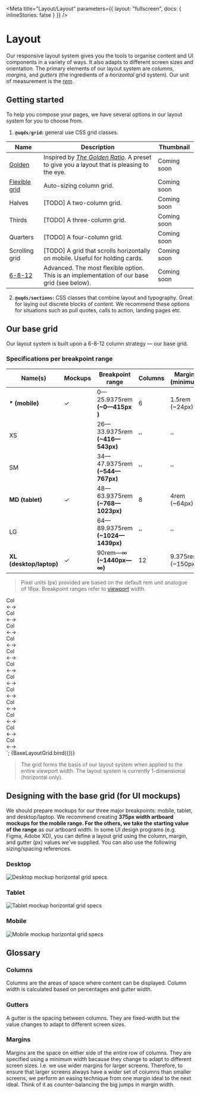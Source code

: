 
<Meta title="Layout/Layout" parameters={{ layout: "fullscreen", docs: { inlineStories: false } }} />

# Layout

Our responsive layout system gives you the tools to organise content and UI
components in a variety of ways. It also adapts to different screen sizes and
orientation. The primary elements of our layout system are *columns*, *margins*,
and *gutters* (the ingredients of a *horizontal* grid system). Our unit of
measurement is the [*rem*](https://www.w3schools.com/cssref/css_units.asp).

## Getting started

To help you compose your pages, we have several options in our layout system
for you to choose from.

1. **`@uqds/grid`:** general use CSS grid classes.

| Name         | Description | Thumbnail |
| ------------ | ----------- | ------------------ |
| [Golden](/?path=/docs/layout-grid--golden#golden) | Inspired by [*The Golden Ratio*](https://www.canva.com/learn/what-is-the-golden-ratio/). A preset to give you a layout that is pleasing to the eye. | Coming soon |
| [Flexible grid](/?path=/docs/layout-grid--flexible-1#flexible-grid) | Auto-sizing column grid. | Coming soon |
| Halves | [TODO] A two-column grid. | Coming soon |
| Thirds | [TODO] A three-column grid. | Coming soon |
| Quarters | [TODO] A four-column grid. | Coming soon |
| Scrolling grid | [TODO] A grid that scrolls horizontally on mobile. Useful for holding cards. | Coming soon |
| [6-8-12](/?path=/docs/layout-grid--twelve-eight-six#6-8-12-grid) | Advanced. The most flexible option. This is an implementation of our base grid (see below). | Coming soon |

2. **`@uqds/sections`:** CSS classes that combine layout and typography. Great
for laying out discrete blocks of content. We recommend these options for
situations such as pull quotes, calls to action, landing pages etc.

## Our base grid

Our layout system is built upon a 6-8-12 column strategy — our base grid.

### Specifications per breakpoint range

| Name(s)                 | Mockups | Breakpoint range                 | Columns | Margins (minimum) | Gutters        | Max width          |
|-------------------------|---------|----------------------------------|---------|-------------------|----------------| ------------------ |
| **\* (mobile)**         | ✓       | 0—25.9375rem **(~0—415px )**     | 6       | 1.5rem (~24px)    | 1rem (~16px)   | Fluid              |
| XS                      |         | 26—33.9375rem **(~416—543px)**   | ''      | ''                | ''             | ''                 |
| SM                      |         | 34—47.9375rem **(~544—767px)**   | ''      | ''                | ''             | ''                 |
| **MD (tablet)**         | ✓       | 48—63.9375rem **(~768—1023px)**  | 8       | 4rem (~64px)      | 1.5rem (~24px) | Fluid              |
| LG                      |         | 64—89.9375rem **(~1024—1439px)** | ''      | ''                | ''             | ''                 |
| **XL (desktop/laptop)** | ✓       | 90rem—∞ **(~1440px—∞)**          | 12      | 9.375rem (~150px) | 2rem (~32px)   | 71.25rem (~1140px) |   

> Pixel units (px) provided are based on the default rem unit analogue of 16px.
> Breakpoint ranges refer to [viewport](https://www.w3schools.com/css/css_rwd_viewport.asp)
> width.

  <div class="uqds-base-layout-grid">
    <div class="uq-grid">
      <div class="uq-grid__col uq-grid__col--1 uq-grid__col--md-1 uq-grid__col--xl-1"><span>Col<br/>&larr;&rarr;</span></div>
      <div class="uq-grid__col uq-grid__col--1 uq-grid__col--md-1 uq-grid__col--xl-1"><span>Col<br/>&larr;&rarr;</span></div>
      <div class="uq-grid__col uq-grid__col--1 uq-grid__col--md-1 uq-grid__col--xl-1"><span>Col<br/>&larr;&rarr;</span></div>
      <div class="uq-grid__col uq-grid__col--1 uq-grid__col--md-1 uq-grid__col--xl-1"><span>Col<br/>&larr;&rarr;</span></div>
      <div class="uq-grid__col uq-grid__col--1 uq-grid__col--md-1 uq-grid__col--xl-1"><span>Col<br/>&larr;&rarr;</span></div>
      <div class="uq-grid__col uq-grid__col--1 uq-grid__col--md-1 uq-grid__col--xl-1"><span>Col<br/>&larr;&rarr;</span></div>
      <div class="uq-grid__col uq-grid__col--md-1 uq-grid__col--xl-1"><span>Col<br/>&larr;&rarr;</span></div>
      <div class="uq-grid__col uq-grid__col--md-1 uq-grid__col--xl-1"><span>Col<br/>&larr;&rarr;</span></div>
      <div class="uq-grid__col uq-grid__col--xl-1"><span>Col<br/>&larr;&rarr;</span></div>
      <div class="uq-grid__col uq-grid__col--xl-1"><span>Col<br/>&larr;&rarr;</span></div>
      <div class="uq-grid__col uq-grid__col--xl-1"><span>Col<br/>&larr;&rarr;</span></div>
      <div class="uq-grid__col uq-grid__col--xl-1"><span>Col<br/>&larr;&rarr;</span></div>
    </div>
  </div>
`;

<Story height={300} name="Base layout grid visualised">
  {BaseLayoutGrid.bind({})}
</Story>

> The grid forms the basis of our layout system when applied to the entire
> viewport width. The layout system is currently 1-dimensional (horizontal
> only).

## Designing with the base grid (for UI mockups)

We should prepare mockups for our three major breakpoints: mobile, tablet, and
desktop/laptop. We recommend creating **375px width artboard mockups for the
mobile range. For the others, we take the starting value of the range** as our
artboard width. In some UI design programs (e.g. Figma, Adobe XD), you can
define a layout grid using the column, margin, and gutter (px) values we've
supplied. You can also use the following sizing/spacing references.

### Desktop

![Desktop mockup horizontal grid specs](/images/12-column-horizontal-grid-desktop.png)

### Tablet

![Tablet mockup horizontal grid specs](/images/8-column-horizontal-grid-tablet.png)

### Mobile

![Mobile mockup horizontal grid specs](/images/6-column-horizontal-grid-mobile.png)

## Glossary

### Columns

Columns are the areas of space where content can be displayed. Column width is
calculated based on percentages and gutter width.

### Gutters

A gutter is the spacing between columns. They are fixed-width but the value
changes to adapt to different screen sizes.

### Margins

Margins are the space on either side of the entire row of columns. They are
specified using a minimum width because they change to adapt to different screen
sizes. I.e. we use wider margins for larger screens. Therefore, to ensure that
larger screens always have a wider set of columns than smaller screens, we
perform an easing technique from one margin ideal to the next ideal. Think of it
as counter-balancing the big jumps in margin width.
